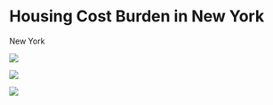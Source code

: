 # Housing Cost Burden in New York

New York

![](results/rpct.png)

![](results/opct.png)

![](results/hcb_ownrent.png)
